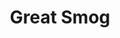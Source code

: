 ---
title: "Great Smog"
description: "The Great Smog of London was a severe air pollution event that occurred in December 1952, when a combination of cold weather, windless conditions, and heavy coal combustion created a thick layer of smog that covered the city for five days. This catastrophic event resulted in thousands of deaths and severe respiratory illnesses.
The primary causes included industrial emissions, widespread domestic use of coal, and weather conditions that trapped pollutants close to the ground. Visibility was reduced to a few meters, paralyzing transportation and daily life.
In response, the British government enacted the Clean Air Act of 1956, marking a turning point in environmental legislation.
Reflecting on this event helps communities today, including those in the Monti Lepini, to understand the importance of maintaining clean air and investing in sustainable energy solutions. Educational campaigns, improved air quality monitoring, and eco-friendly practices are essential steps to prevent similar health and environmental crises.
"
---